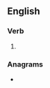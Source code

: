 ==English==

===Verb===
{{head|en|present participle}}

# {{present participle of|defile|lang=en|nocat=1}}

===Anagrams===
* {{anagrams|en|Fielding|fielding}}
